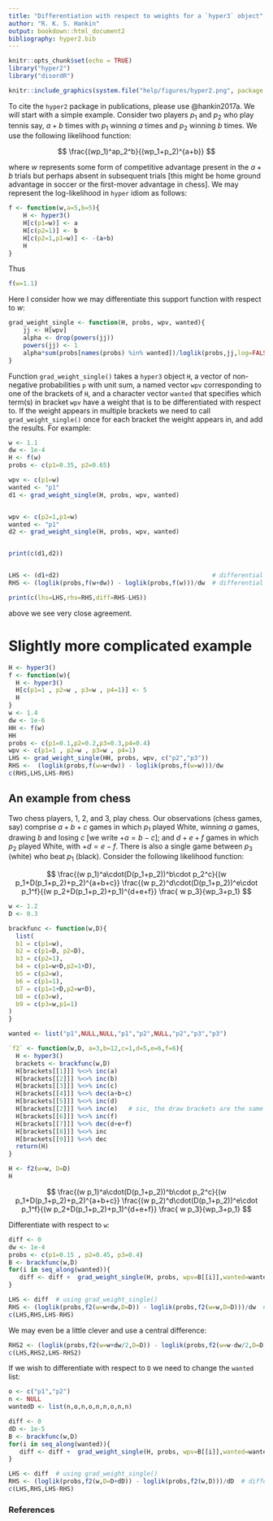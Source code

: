 ```yaml
---
title: "Differentiation with respect to weights for a `hyper3` object"
author: "R. K. S. Hankin"
output: bookdown::html_document2
bibliography: hyper2.bib
---
```


```r
knitr::opts_chunk$set(echo = TRUE)
library("hyper2")
library("disordR")
```


```r
knitr::include_graphics(system.file("help/figures/hyper2.png", package = "hyper2"))
```

To cite the `hyper2` package in publications, please use @hankin2017a.
We will start with a simple example.  Consider two players $p_1$ and
$p_2$ who play tennis say, $a+b$ times with $p_1$ winning $a$ times
and $p_2$ winning $b$ times.  We use the following likelihood function:

$$
\frac{(wp_1)^ap_2^b}{(wp_1+p_2)^{a+b}}
$$

where $w$ represents some form of competitive advantage present in the
$a+b$ trials but perhaps absent in subsequent trials [this might be
home ground advantage in soccer or the first-mover advantage in
chess].  We may represent the log-likelihood in `hyper` idiom as
follows:


```r
f <- function(w,a=5,b=5){
    H <- hyper3()
    H[c(p1=w)] <- a
    H[c(p2=1)] <- b
    H[c(p2=1,p1=w)] <- -(a+b)
    H
}
```

Thus

```r
f(w=1.1)
```

Here I consider how we may differentiate this support function with respect to $w$:

```r
grad_weight_single <- function(H, probs, wpv, wanted){
    jj <- H[wpv]
    alpha <- drop(powers(jj))
    powers(jj) <- 1
    alpha*sum(probs[names(probs) %in% wanted])/loglik(probs,jj,log=FALSE)
}
```

Function `grad_weight_single()` takes a `hyper3` object `H`, a vector
of non-negative probabilities `p` with unit sum, a named vector `wpv`
corresponding to one of the brackets of `H`, and a character vector
`wanted` that specifies which term(s) in bracket `wpv` have a weight
that is to be differentiated with respect to.  If the weight appears
in multiple brackets we need to call `grad_weight_single()` once for
each bracket the weight appears in, and add the results.  For example:

```r
w <- 1.1
dw <- 1e-4
H <- f(w)
probs <- c(p1=0.35, p2=0.65)

wpv <- c(p1=w)
wanted <- "p1"
d1 <- grad_weight_single(H, probs, wpv, wanted)


wpv <- c(p2=1,p1=w)
wanted <- "p1"
d2 <- grad_weight_single(H, probs, wpv, wanted)


print(c(d1,d2))


LHS <- (d1+d2)                                          # differential from grad_weight_single()
RHS <- (loglik(probs,f(w+dw)) - loglik(probs,f(w)))/dw  # differential via numerics

print(c(lhs=LHS,rhs=RHS,diff=RHS-LHS))
```

above we see very close agreement.


# Slightly more complicated example

```r
H <- hyper3()
f <- function(w){
  H <- hyper3()
  H[c(p1=1 , p2=w , p3=w , p4=1)] <- 5
  H
}
w <- 1.4
dw <- 1e-6
HH <- f(w)
HH
probs <- c(p1=0.1,p2=0.2,p3=0.3,p4=0.4)
wpv <- c(p1=1 , p2=w , p3=w , p4=1)
LHS <- grad_weight_single(HH, probs, wpv, c("p2","p3"))
RHS <-  (loglik(probs,f(w=w+dw)) - loglik(probs,f(w=w)))/dw
c(RHS,LHS,LHS-RHS)
```


## An example from chess


Two chess players, 1, 2, and 3, play chess.  Our observations (chess
games, say) comprise $a+b+c$ games in which $p_1$ played White,
winning $a$ games, drawing $b$ and losing $c$ [we write $+a=b-c$]; and
$d+e+f$ games in which $p_2$ played White, with $+d=e-f$.  There is
also a single game between $p_3$ (white) who beat $p_1$ (black).
Consider the following likelihood function:


$$
\frac{(w p_1)^a\cdot(D(p_1+p_2))^b\cdot p_2^c}{(w p_1+D(p_1+p_2)+p_2)^{a+b+c}}
\frac{(w p_2)^d\cdot(D(p_1+p_2))^e\cdot p_1^f}{(w p_2+D(p_1+p_2)+p_1)^{d+e+f}}
\frac{ w p_3}{wp_3+p_1}
$$


```r

w <- 1.2
D <- 0.3

brackfunc <- function(w,D){
  list(
  b1 = c(p1=w),
  b2 = c(p1=D, p2=D),	
  b3 = c(p2=1),
  b4 = c(p1=w+D,p2=1+D),
  b5 = c(p2=w),
  b6 = c(p1=1),
  b7 = c(p1=1+D,p2=w+D),
  b8 = c(p3=w),
  b9 = c(p3=w,p1=1)
)
}

wanted <- list("p1",NULL,NULL,"p1","p2",NULL,"p2","p3","p3")

`f2` <- function(w,D, a=3,b=12,c=1,d=5,e=6,f=6){
  H <- hyper3()	      
  brackets <- brackfunc(w,D)
  H[brackets[[1]]] %<>% inc(a)	
  H[brackets[[2]]] %<>% inc(b)	
  H[brackets[[3]]] %<>% inc(c)	
  H[brackets[[4]]] %<>% dec(a+b+c)
  H[brackets[[5]]] %<>% inc(d)	
  H[brackets[[2]]] %<>% inc(e)	 # sic, the draw brackets are the same
  H[brackets[[6]]] %<>% inc(f)	
  H[brackets[[7]]] %<>% dec(d+e+f)
  H[brackets[[8]]] %<>% inc
  H[brackets[[9]]] %<>% dec
  return(H)
}

H <- f2(w=w, D=D)
H
```

$$
\frac{(w p_1)^a\cdot(D(p_1+p_2))^b\cdot p_2^c}{(w p_1+D(p_1+p_2)+p_2)^{a+b+c}}
\frac{(w p_2)^d\cdot(D(p_1+p_2))^e\cdot p_1^f}{(w p_2+D(p_1+p_2)+p_1)^{d+e+f}}
\frac{ w p_3}{wp_3+p_1}
$$


Differentiate with respect to `w`:

```r
diff <- 0
dw <- 1e-4
probs <- c(p1=0.15 , p2=0.45, p3=0.4)
B <- brackfunc(w,D)
for(i in seq_along(wanted)){
   diff <- diff +  grad_weight_single(H, probs, wpv=B[[i]],wanted=wanted[[i]])
}

LHS <- diff  # using grad_weight_single()
RHS <- (loglik(probs,f2(w=w+dw,D=D)) - loglik(probs,f2(w=w,D=D)))/dw  # differential via numerics
c(LHS,RHS,LHS-RHS)
```

We may even be a little clever  and use a central difference:


```r
RHS2 <- (loglik(probs,f2(w=w+dw/2,D=D)) - loglik(probs,f2(w=w-dw/2,D=D)))/dw  # differential via numerics
c(LHS,RHS2,LHS-RHS2)
```

If we wish to differentiate with respect to `D` we need to change the `wanted` list:

```r
o <- c("p1","p2")
n <- NULL
wantedD <- list(n,o,n,o,n,n,o,n,n)

diff <- 0
dD <- 1e-5
B <- brackfunc(w,D)
for(i in seq_along(wanted)){
   diff <- diff +  grad_weight_single(H, probs, wpv=B[[i]],wanted=wantedD[[i]])
}

LHS <- diff  # using grad_weight_single()
RHS <- (loglik(probs,f2(w,D=D+dD)) - loglik(probs,f2(w,D)))/dD  # differential via numerics
c(LHS,RHS,LHS-RHS)
```

### References {-}